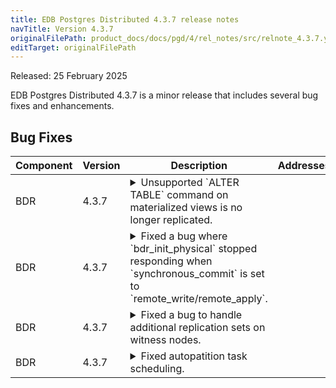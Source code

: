 ```yaml
---
title: EDB Postgres Distributed 4.3.7 release notes
navTitle: Version 4.3.7
originalFilePath: product_docs/docs/pgd/4/rel_notes/src/relnote_4.3.7.yml
editTarget: originalFilePath
---
```


Released: 25 February 2025

EDB Postgres Distributed 4.3.7 is a minor release that includes several bug fixes and enhancements.

## Bug Fixes

<table class="table w-100"><thead><tr><th>Component</th><th>Version</th><th>Description</th><th width="10%">Addresses</th></tr></thead><tbody>
<tr><td>BDR</td><td>4.3.7</td><td><details><summary>Unsupported `ALTER TABLE` command on materialized views is no longer replicated.</summary><hr/><p>Replication no longer becomes stuck when the command is issued.</p>
  <tr><td>BDR</td><td>4.3.7</td><td><details><summary>Fixed a bug where `bdr_init_physical` stopped responding when `synchronous_commit` is set to `remote_write/remote_apply`.</summary><hr/><p>`bdr_init_physical` disables synchronous replication on a new node by resetting `synchronous_standby_names` to an empty string. A warning message reminds you to set `synchronous_standby_names` as needed.</p>
    <tr><td>BDR</td><td>4.3.7</td><td><details><summary>Fixed a bug to handle additional replication sets on witness nodes.</summary><hr/><p>The witness node now only cares about the top replication set and thus allows it to miss replications sets and not error out.</p>
      <tr><td>BDR</td><td>4.3.7</td><td><details><summary>Fixed autopatition task scheduling.</summary><hr/><p>To improve reliability, shuffle the scheduling of autopartition tasks. This way, tasks that are prone to failure won't consistently impact the success of other tasks.</p>
</details></td><td></td></tr>
</tbody></table>
